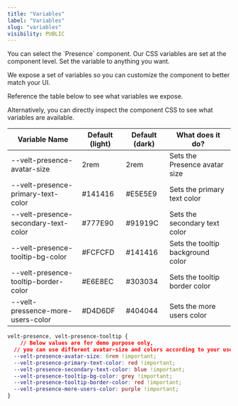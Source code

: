 ```yaml
---
title: "Variables"
label: "Variables"
slug: "variables"
visibility: PUBLIC
---
```




<Steps>

<Step title="Select the Presence component">
You can select the `Presence` component.
Our CSS variables are set at the component level.
</Step>

<Step title="Modify a CSS variable">
Set the variable to anything you want.

We expose a set of variables so you can customize the component to better match your UI.
</Step>

<Step title="Check out the table below">
Reference the table below to see what variables we expose.

Alternatively, you can directly inspect the component CSS to see what variables are available.

| Variable Name                        | Default (light) | Default (dark) | What does it do?                  |
| ------------------------------------ | --------------- | -------------- | --------------------------------- |
| --velt-presence-avatar-size          | 2rem            | 2rem           | Sets the Presence avatar size     |
| --velt-presence-primary-text-color   | #141416         | #E5E5E9        | Sets the primary text color       |
| --velt-presence-secondary-text-color | #777E90         | #91919C        | Sets the secondary text color     |
| --velt-presence-tooltip-bg-color              | #FCFCFD         | #141416        | Sets the tooltip background color |
| --velt-presence-tooltip-border-color          | #E6E8EC         | #303034        | Sets the tooltip border color     |
| --velt-pressence-more-users-color              | #D4D6DF         | #404044        | Sets the more users color         |

</Step>


</Steps>









<RequestExample>


```css Variables
velt-presence, velt-presence-tooltip {
	// Below values are for demo purpose only,
  // you can use different avatar-size and colors according to your usecase
  --velt-presence-avatar-size: 6rem !important;
  --velt-presence-primary-text-color: red !important;
  --velt-presence-secondary-text-color: blue !important;
  --velt-presence-tooltip-bg-color: grey !important;
  --velt-presence-tooltip-border-color: red !important;
  --velt-presence-more-users-color: purple !important;
}
```

</RequestExample>
